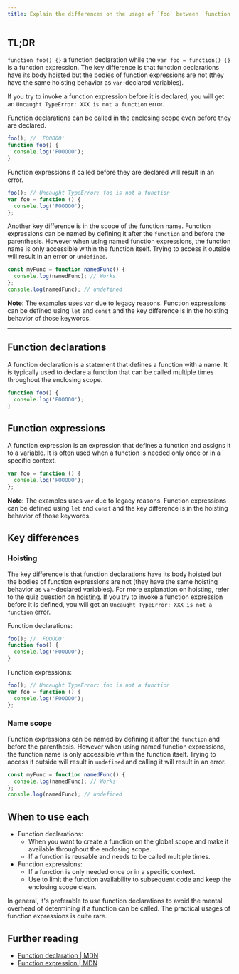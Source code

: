 ```yaml
---
title: Explain the differences on the usage of `foo` between `function foo() {}` and `var foo = function() {}` in JavaScript
---
```


## TL;DR

`function foo() {}` a function declaration while the `var foo = function() {}` is a function expression. The key difference is that function declarations have its body hoisted but the bodies of function expressions are not (they have the same hoisting behavior as `var`-declared variables).

If you try to invoke a function expression before it is declared, you will get an `Uncaught TypeError: XXX is not a function` error.

Function declarations can be called in the enclosing scope even before they are declared.

```js
foo(); // 'FOOOOO'
function foo() {
  console.log('FOOOOO');
}
```

Function expressions if called before they are declared will result in an error.

```js
foo(); // Uncaught TypeError: foo is not a function
var foo = function () {
  console.log('FOOOOO');
};
```

Another key difference is in the scope of the function name. Function expressions can be named by defining it after the `function` and before the parenthesis. However when using named function expressions, the function name is only accessible within the function itself. Trying to access it outside will result in an error or `undefined`.

```js
const myFunc = function namedFunc() {
  console.log(namedFunc); // Works
};
console.log(namedFunc); // undefined
```

**Note**: The examples uses `var` due to legacy reasons. Function expressions can be defined using `let` and `const` and the key difference is in the hoisting behavior of those keywords.

---

## Function declarations

A function declaration is a statement that defines a function with a name. It is typically used to declare a function that can be called multiple times throughout the enclosing scope.

```js
function foo() {
  console.log('FOOOOO');
}
```

## Function expressions

A function expression is an expression that defines a function and assigns it to a variable. It is often used when a function is needed only once or in a specific context.

```js
var foo = function () {
  console.log('FOOOOO');
};
```

**Note**: The examples uses `var` due to legacy reasons. Function expressions can be defined using `let` and `const` and the key difference is in the hoisting behavior of those keywords.

## Key differences

### Hoisting

The key difference is that function declarations have its body hoisted but the bodies of function expressions are not (they have the same hoisting behavior as `var`-declared variables). For more explanation on hoisting, refer to the quiz question on [hoisting](/questions/quiz/explain-hoisting). If you try to invoke a function expression before it is defined, you will get an `Uncaught TypeError: XXX is not a function` error.

Function declarations:

```js
foo(); // 'FOOOOO'
function foo() {
  console.log('FOOOOO');
}
```

Function expressions:

```js
foo(); // Uncaught TypeError: foo is not a function
var foo = function () {
  console.log('FOOOOO');
};
```

### Name scope

Function expressions can be named by defining it after the `function` and before the parenthesis. However when using named function expressions, the function name is only accessible within the function itself. Trying to access it outside will result in `undefined` and calling it will result in an error.

```js
const myFunc = function namedFunc() {
  console.log(namedFunc); // Works
};
console.log(namedFunc); // undefined
```

## When to use each

- Function declarations:
  - When you want to create a function on the global scope and make it available throughout the enclosing scope.
  - If a function is reusable and needs to be called multiple times.
- Function expressions:
  - If a function is only needed once or in a specific context.
  - Use to limit the function availability to subsequent code and keep the enclosing scope clean.

In general, it's preferable to use function declarations to avoid the mental overhead of determining if a function can be called. The practical usages of function expressions is quite rare.

## Further reading

- [Function declaration | MDN](https://developer.mozilla.org/en-US/docs/Web/JavaScript/Reference/Statements/function)
- [Function expression | MDN](https://developer.mozilla.org/en-US/docs/Web/JavaScript/Reference/Operators/function)
